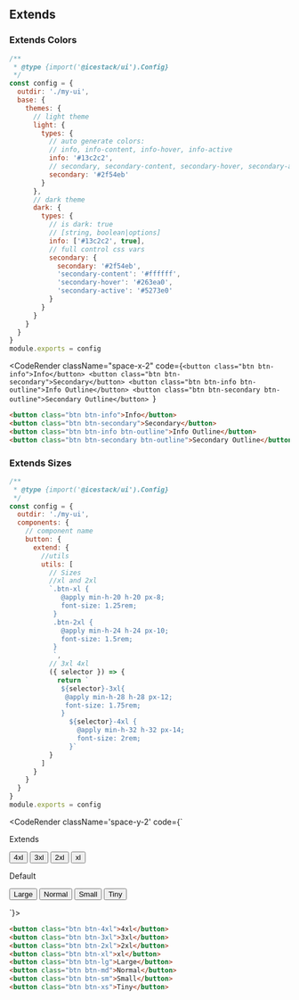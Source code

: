 
## Extends

### Extends Colors

```js filename="icestack.config.cjs"
/**
 * @type {import('@icestack/ui').Config}
 */
const config = {
  outdir: './my-ui',
  base: {
    themes: {
      // light theme
      light: {
        types: {
          // auto generate colors:
          // info, info-content, info-hover, info-active
          info: '#13c2c2',
          // secondary, secondary-content, secondary-hover, secondary-active
          secondary: '#2f54eb'
        }
      },
      // dark theme
      dark: {
        types: {
          // is dark: true
          // [string, boolean|options]
          info: ['#13c2c2', true],
          // full control css vars
          secondary: {
            secondary: '#2f54eb',
            'secondary-content': '#ffffff',
            'secondary-hover': '#263ea0',
            'secondary-active': '#5273e0'
          }
        }
      }
    }
  }
}
module.exports = config
```

<CodeRender
  className="space-x-2"
  code={`<button class="btn btn-info">Info</button>
<button class="btn btn-secondary">Secondary</button>
<button class="btn btn-info btn-outline">Info Outline</button>
<button class="btn btn-secondary btn-outline">Secondary Outline</button>
`}
></CodeRender>

```html
<button class="btn btn-info">Info</button>
<button class="btn btn-secondary">Secondary</button>
<button class="btn btn-info btn-outline">Info Outline</button>
<button class="btn btn-secondary btn-outline">Secondary Outline</button>
```

### Extends Sizes

```js filename="icestack.config.cjs"
/**
 * @type {import('@icestack/ui').Config}
 */
const config = {
  outdir: './my-ui',
  components: {
    // component name
    button: {
      extend: {
        //utils
        utils: [
          // Sizes
          //xl and 2xl
          `.btn-xl {
             @apply min-h-20 h-20 px-8;
             font-size: 1.25rem;
           }
           .btn-2xl {
             @apply min-h-24 h-24 px-10;
             font-size: 1.5rem;
           }
           `,
          // 3xl 4xl
          ({ selector }) => {
            return `
             ${selector}-3xl{
              @apply min-h-28 h-28 px-12;
              font-size: 1.75rem;
             }
               ${selector}-4xl {
                 @apply min-h-32 h-32 px-14;
                 font-size: 2rem;
               }`
          }
        ]
      }
    }
  }
}
module.exports = config
```

<CodeRender className='space-y-2' code={`
<div class="flex space-x-2 items-center">
<span>Extends</span>

<button class="btn btn-4xl">4xl</button>
<button class="btn btn-3xl">3xl</button>
<button class="btn btn-2xl">2xl</button>
<button class="btn btn-xl">xl</button>
</div>
<div class="flex space-x-2 items-center">
<span>Default</span>

<button class="btn btn-lg">Large</button>
<button class="btn btn-md">Normal</button>
<button class="btn btn-sm">Small</button>
<button class="btn btn-xs">Tiny</button>
</div>
`}></CodeRender>

```html
<button class="btn btn-4xl">4xl</button>
<button class="btn btn-3xl">3xl</button>
<button class="btn btn-2xl">2xl</button>
<button class="btn btn-xl">xl</button>
<button class="btn btn-lg">Large</button>
<button class="btn btn-md">Normal</button>
<button class="btn btn-sm">Small</button>
<button class="btn btn-xs">Tiny</button>
```
